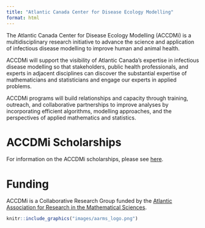 ```yaml
---
title: "Atlantic Canada Center for Disease Ecology Modelling"
format: html
---
```


The Atlantic Canada Center for Disease Ecology Modelling (ACCDMi) is a multidisciplinary research initiative to advance the science and application of infectious disease modelling to improve human and animal health.

ACCDMi will support the visibility of Atlantic Canada’s expertise in infectious disease modelling so that stakeholders, public health professionals, and experts in adjacent disciplines can discover the substantial expertise of mathematicians and statisticians and engage our experts in applied problems.

ACCDMi programs will build relationships and capacity through training, outreach, and collaborative partnerships to improve analyses by incorporating efficient algorithms, modelling approaches, and the perspectives of applied mathematics and statistics.

# ACCDMi Scholarships
For information on the ACCDMi scholarships, please see [here](https://ahurford.github.io/accdmi-website/scholarship.html#scholarships).

# Funding
ACCDMi is a Collaborative Research Group funded by the [Atlantic Association for Research in the Mathematical Sciences](https://aarms.math.ca/).

```r
knitr::include_graphics("images/aarms_logo.png")
```

